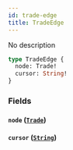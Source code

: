```yaml
---
id: trade-edge
title: TradeEdge
---
```



No description

```graphql
type TradeEdge {
  node: Trade!
  cursor: String!
}
```


### Fields

#### `node` ([`Trade`](/docs/testnet/graphql/objects/trade))




#### `cursor` ([`String`](/docs/testnet/graphql/scalars/string))







